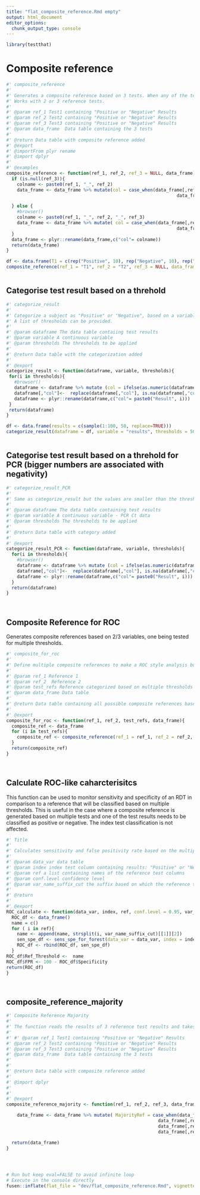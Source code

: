 ```yaml
---
title: "flat_composite_reference.Rmd empty"
output: html_document
editor_options: 
  chunk_output_type: console
---
```


```r
library(testthat)
```

<!--
 You need to run the 'description' chunk in the '0-dev_history.Rmd' file before continuing your code there.
-->

# Composite reference

```r
#' composite_reference 
#' 
#' Generates a composite reference based on 3 tests. When any of the tests is positive, subject is classified as positive.
#' Works with 2 or 3 reference tests.
#'
#' @param ref_1 Test1 containing "Positive or "Negative" Results
#' @param ref_2 Test2 containing "Positive or "Negative" Results
#' @param ref_3 Test3 containing "Positive or "Negative" Results
#' @param data_frame  Data table containing the 3 tests
#'
#' @return Data table with composite reference added
#' @export
#' @importFrom plyr rename
#' @import dplyr
#'
#' @examples
composite_reference <- function(ref_1, ref_2, ref_3 = NULL, data_frame){
  if (is.null(ref_3)){
    colname <- paste0(ref_1, "_", ref_2)
    data_frame <- data_frame %>% mutate(col = case_when(data_frame[,ref_1] == "Positive" | data_frame[,ref_2] == "Positive"~ "Positive",
                                                                data_frame[,ref_1] == "Negative" & data_frame[,ref_2] == "Negative"~ "Negative"))

  } else {
    #browser()
    colname <- paste0(ref_1, "_", ref_2, "_", ref_3)
    data_frame <- data_frame %>% mutate( col = case_when(data_frame[,ref_1] == "Positive" | data_frame[,ref_2] == "Positive" | data_frame[,ref_3] == "Positive"~ "Positive",
                                                                data_frame[,ref_1] == "Negative" & data_frame[,ref_2] == "Negative" & data_frame[,ref_3] == "Negative"~ "Negative"))
  }
  data_frame <- plyr::rename(data_frame,c("col"= colname))
  return(data_frame)
}

```

```r
df <- data.frame(T1 = c(rep("Positive", 10), rep("Negative", 10), rep("Negative", 10)), T2 = c(rep("Positive", 10), rep("Positive", 10), rep("Negative", 10)))
composite_reference(ref_1 = "T1", ref_2 = "T2", ref_3 = NULL, data_frame = df)
```

```r

```



## Categorise test result based on a threhold
    
```r
#' categorize_result
#' 
#' Categorize a subject as "Positive" or "Negative", based on a variable of interest and a specified threshold. The values are bigger or equal to the threshold are categorized as "Positive", others "Negative".
#' A list of thresholds can be provided.
#' 
#' @param dataframe The data table contaiing test results
#' @param variable A continuous variable
#' @param thresholds The thresholds to be applied
#'
#' @return Data table with the categorization added
#' 
#' @export
categorize_result <- function(dataframe, variable, thresholds){
 for(i in thresholds){
   #browser()
   dataframe <- dataframe %>% mutate (col = ifelse(as.numeric(dataframe[,variable]) >=i, "Positive", "Negative" ))
   dataframe[,"col"]<-  replace(dataframe[,"col"], is.na(dataframe[,"col"]), "Negative")
   dataframe <- plyr::rename(dataframe,c("col"= paste0("Result", i)))
 }
 return(dataframe)
}
```
  
```r

df <- data.frame(results = c(sample(1:100, 50, replace=TRUE)))
categorize_result(dataframe = df, variable = "results", thresholds = 50)
```
  
```r

```
  
## Categorise test result based on a threhold for PCR (bigger numbers are associated with negativity)
    
```r
#' categorize_result_PCR
#' 
#' Same as categorize_result but the values are smaller than the threshold are categorized as "Positive", others "Negative".
#' 
#' @param dataframe The data table containing test results
#' @param variable A continuous variable - PCR Ct data
#' @param thresholds The thresholds to be applied
#'
#' @return Data table with category added
#' 
#' @export
categorize_result_PCR <- function(dataframe, variable, thresholds){
  for(i in thresholds){
    #browser()
    dataframe <- dataframe %>% mutate (col = ifelse(as.numeric(dataframe[,variable]) <i, "Positive", "Negative" ))
    dataframe[,"col"]<-  replace(dataframe[,"col"], is.na(dataframe[,"col"]), "Negative")
    dataframe <- plyr::rename(dataframe,c("col"= paste0("Result", i)))
  }
  return(dataframe)
}
```
  
```r

```
  
```r

```


## Composite Reference for ROC

Generates composite references based on 2/3 variables, one being tested for multiple thresholds.
    
```r
#' composite_for_roc
#' 
#' Define multiple composite references to make a ROC style analysis but on the references.
#' 
#' @param ref_1 Reference 1
#' @param ref_2  Reference 2
#' @param test_refs Reference categorized based on multiple thresholds
#' @param data_frame Data table
#'
#' @return Data table containing all possible composite references based on the thresholds applied
#' 
#' @export
composite_for_roc <- function(ref_1, ref_2, test_refs, data_frame){
  composite_ref <- data_frame
  for (i in test_refs){
    composite_ref <- composite_reference(ref_1 = ref_1, ref_2 = ref_2, ref_3 = i, data_frame = composite_ref)
  }
  return(composite_ref)
}
```
  
```r
```
  
```r

```
  
## Calculate ROC-like caharcterisitcs

This function can be used to monitor sensitivity and specificity of an RDT in comparison to a reference that will be classified based on multiple thresholds.
This is useful in the case where a composite reference is generated based on multiple tests and one of the test results needs to be classified as positive or negative.
The index test classification is not affected.
    
```r
#' Title
#' 
#' Calculates sensitivity and false positivity rate based on the multiple reference columns defined by the thresholds
#' 
#' @param data_var data table
#' @param index index test column containing results: "Positive" or "Negative"
#' @param ref a list containing names of the reference test columns
#' @param conf.level confidence level
#' @param var_name_suffix_cut the suffix based on which the reference test column name to be cut. This will result in suffix + threshold
#'
#' @return
#' 
#' @export
ROC_calculate <- function(data_var, index, ref, conf.level = 0.95, var_name_suffix_cut){
  ROC_df <- data_frame()
  name = c()
  for ( i in ref){
    name <- append(name, strsplit(i, var_name_suffix_cut)[[1]][2])
    sen_spe_df <- sens_spe_for_forest(data_var = data_var, index = index, ref = i, conf.level = 0.95)
    ROC_df <- rbind(ROC_df, sen_spe_df)
  }
ROC_df$Ref_Threshold <-  name
ROC_df$FPR <- 100 - ROC_df$Specificity
return(ROC_df)
}
```
  
```r

```
  
```r

```
  
## composite_reference_majority
    
```r
#' Composite Reference Majority 
#' 
#' The function reads the results of 3 reference test results and takes the majority as the final result.
#' 
#' #' @param ref_1 Test1 containing "Positive or "Negative" Results
#' @param ref_2 Test2 containing "Positive or "Negative" Results
#' @param ref_3 Test3 containing "Positive or "Negative" Results
#' @param data_frame  Data table containing the 3 tests
#' 
#' 
#' @return Data table with composite reference added
#' 
#' @import dplyr
#' 
#' 
#' @export
composite_reference_majority <- function(ref_1, ref_2, ref_3, data_frame){

    data_frame <- data_frame %>% mutate( MajorityRef = case_when(data_frame[,ref_1] == "Positive" & data_frame[,ref_3] == "Positive" ~ "Positive",
                                                         data_frame[,ref_2] == "Positive" & data_frame[,ref_3] == "Positive" ~ "Positive",
                                                         data_frame[,ref_1] == "Negative" & data_frame[,ref_3] == "Negative" ~ "Negative",
                                                         data_frame[,ref_2] == "Negative" & data_frame[,ref_3] == "Negative" ~ "Negative"))

  return(data_frame)
}
    

```
  
```r

```
  
```r

```
  
```r
# Run but keep eval=FALSE to avoid infinite loop
# Execute in the console directly
fusen::inflate(flat_file = "dev/flat_composite_reference.Rmd", vignette_name = "composite_reference")
```
